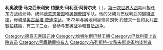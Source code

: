 {{Otheruses|巴伐利亞的利奧波德}}
'''利奥波德·马克西米利安·约瑟夫·玛利亚·阿努尔夫'''（{{lang-de|Leopold Maximilian Joseph Maria Arnulf}} {{bd|1846年|2月9日|1930年|9月28日}}），[[第一次世界大战|第一次世界大战]]期间担任东方战线元帅，统帅[[德意志帝国|德意志帝国]]和[[奥匈帝国|奥匈帝国]]军队。他的父親为巴伐利亚的[[柳特波德_(巴伐利亚)|柳特波德]]，母親是[[奥古丝塔·费迪南达_(托斯卡纳)|奥古丝塔·费迪南达]]。1873年与奥地利皇帝弗朗茨·约瑟夫一世的女儿[[吉賽拉_(奧地利女大公)|吉賽拉]]结婚，有二子二女。曾参与[[普奥战争|普奥战争]]和[[普法战争|普法战争]]。

{{德意志帝國元帥|state=collapsed}}
[[Category:德意志帝国元帅|Category:德意志帝国元帅]]
[[Category:维特尔斯巴赫王朝|Category:维特尔斯巴赫王朝]]
[[Category:巴伐利亚上议院议员|Category:巴伐利亚上议院议员]]
[[Category:黑鷹勳章持有人|Category:黑鷹勳章持有人]]
[[Category:布列斯特-立陶夫斯克条约谈判者|Category:布列斯特-立陶夫斯克条约谈判者]]